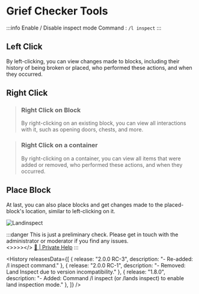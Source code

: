 
# Grief Checker Tools

:::info Enable / Disable inspect mode Command : `/l inspect`
:::

## Left Click
By left-clicking, you can view changes made to blocks, including their history of being broken or placed, who performed these actions, and when they occurred.

## Right Click
> ### Right Click on Block
> By right-clicking on an existing block, you can view all interactions with it, such as opening doors, chests, and more.

> ### Right Click on a container
> By right-clicking on a container, you can view all items that were added or removed, who performed these actions, and when they occurred.

## Place Block
At last, you can also place blocks and get changes made to the placed-block's location, similar to left-clicking on it.

![Landinspect](/img/doc/features/Security/LandInspect.gif)

:::danger This is just a preliminary check.
Please get in touch with the administrator or moderator if you find any issues.
<br/><>>>></>
[📩 | Private Help](./privateHelp.mdx)
:::

<History releasesData={[
    { release: "2.0.0 RC-3", description: "- Re-added: /l inspect command." },
    { release: "2.0.0 RC-1", description: "- Removed: Land Inspect due to version incompatibility." },
    { release: "1.8.0", description: "- Added: Command /l inspect (or /lands inspect) to enable land inspection mode." },
  ]} />